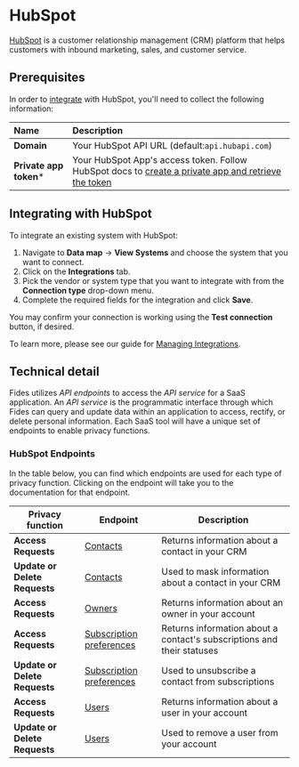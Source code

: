 # HubSpot
[HubSpot](https://www.hubspot.com/) is a customer relationship management (CRM) platform that helps customers with
inbound marketing, sales, and customer service.

## Prerequisites

In order to [integrate](/docs/user-guides/integrations) with HubSpot, you'll need to collect the following information:

| Name                       | Description                                                                                                                             |
| :------------------------- | :-------------------------------------------------------------------------------------------------------------------------------------- |
| **Domain**                 | Your HubSpot API URL (default:`api.hubapi.com`) |
| **Private app token***     | Your HubSpot App's access token. Follow HubSpot docs to [create a private app and retrieve the token](https://developers.hubspot.com/docs/api/private-apps) |

## Integrating with HubSpot
To integrate an existing system with HubSpot:

1. Navigate to **Data map** → **View Systems** and choose the system that you want to connect.
2. Click on the **Integrations** tab.
3. Pick the vendor or system type that you want to integrate with from the **Connection type** drop-down menu.
4. Complete the required fields for the integration and click **Save**. 

You may confirm your connection is working using the **Test connection** button, if desired.

To learn more, please see our guide for [Managing Integrations](/docs/user-guides/integrations/manage-integrations).

## Technical detail 

Fides utilizes _API endpoints_ to access the _API service_ for a SaaS application. An _API service_ is the programmatic interface through which Fides can query and update data within an application to access, rectify, or delete personal information. Each SaaS tool will have a unique set of endpoints to enable privacy functions. 

### HubSpot Endpoints
In the table below, you can find which endpoints are used for each type of privacy function. Clicking on the endpoint will take you to the documentation for that endpoint.

| Privacy function | Endpoint | Description |
|----|----|----|
| **Access Requests** | [Contacts](https://developers.hubspot.com/docs/api/crm/search#make-a-search-request) | Returns information about a contact in your CRM |
| ****Update or Delete Requests**** | [Contacts](https://developers.hubspot.com/docs/api/crm/contacts#update-contacts) | Used to mask information about a contact in your CRM |
| **Access Requests** | [Owners](https://developers.hubspot.com/docs/api/crm/owners#retrieve-a-list-of-owners) | Returns information about an owner in your account |
| **Access Requests** | [Subscription preferences](https://developers.hubspot.com/docs/api/marketing-api/subscriptions-preferences) | Returns information about a contact's subscriptions and their statuses  |
| ****Update or Delete Requests**** | [Subscription preferences](https://developers.hubspot.com/docs/api/marketing-api/subscriptions-preferences#:~:text=Unsubscribe%20contact) | Used to unsubscribe a contact from subscriptions  |
| **Access Requests** | [Users](https://developers.hubspot.com/docs/api/settings/user-provisioning#:~:text=Endpoints) | Returns information about a user in your account  |
| ****Update or Delete Requests**** | [Users](https://developers.hubspot.com/docs/api/settings/user-provisioning#:~:text=Endpoints) | Used to remove a user from your account  |

